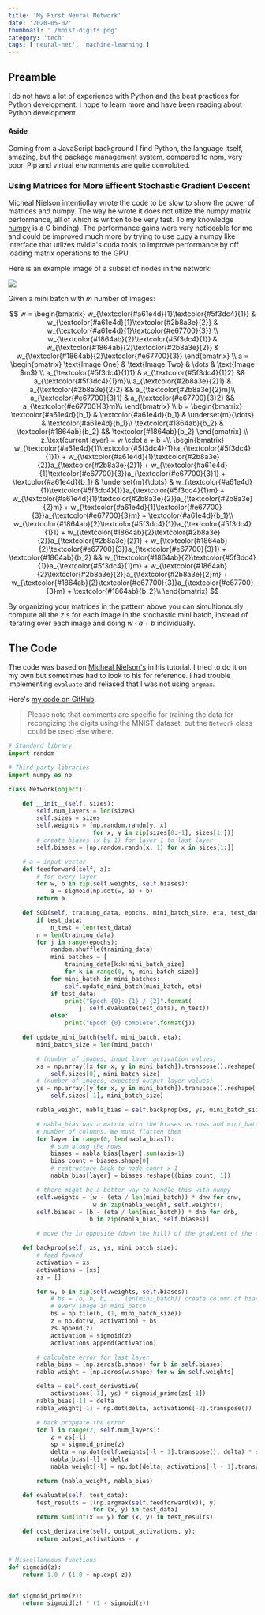 ```yaml
---
title: 'My First Neural Network'
date: '2020-05-02'
thumbnail: './mnist-digits.png'
category: 'tech'
tags: ['neural-net', 'machine-learning']
---
```



## Preamble

I do not have a lot of experience with Python and the best practices for Python development. I hope
to learn more and have been reading about Python development.

#### Aside

Coming from a JavaScript background I find Python, the language itself, amazing, but the package
management system, compared to npm, very poor. Pip and virtual environments are quite convoluted.

### Using Matrices for More Efficent Stochastic Gradient Descent

Micheal Nielson intentiollay wrote the code to be slow to show the power of matrices and numpy. The
way he wrote it does not utlize the numpy matrix performance, all of which is written to be very
fast. To my knowledge [numpy](https://en.wikipedia.org/wiki/NumPy) is a C binding). The performance
gains were very noticeable for me and could be improved much more by trying to use
[cupy](https://github.com/cupy/cupy) a numpy like interface that utlizes nvidia's cuda tools to
improve performance by off loading matrix operations to the GPU.

Here is an example image of a subset of nodes in the network:

<Flex>
  <Image mx="auto" src={exampleNetwork} height={250} sx={{ flexGrow: 1, maxWidth: '200px' }} />
</Flex>

Given a mini batch with $m$ number of images:

$$
w =
\begin{bmatrix}
    w_{\textcolor{#a61e4d}{1}\textcolor{#5f3dc4}{1}} & w_{\textcolor{#a61e4d}{1}\textcolor{#2b8a3e}{2}} & w_{\textcolor{#a61e4d}{1}\textcolor{#e67700}{3}} \\
    w_{\textcolor{#1864ab}{2}\textcolor{#5f3dc4}{1}} & w_{\textcolor{#1864ab}{2}\textcolor{#2b8a3e}{2}} & w_{\textcolor{#1864ab}{2}\textcolor{#e67700}{3}}
\end{bmatrix}
\\
a =
\begin{bmatrix}
    \text{Image One} & \text{Image Two} & \dots & \text{Image
    $m$} \\
    a_{\textcolor{#5f3dc4}{1}1} & a_{\textcolor{#5f3dc4}{1}2} && a_{\textcolor{#5f3dc4}{1}m}\\
    a_{\textcolor{#2b8a3e}{2}1} & a_{\textcolor{#2b8a3e}{2}2} && a_{\textcolor{#2b8a3e}{2}m}\\
    a_{\textcolor{#e67700}{3}1} & a_{\textcolor{#e67700}{3}2} && a_{\textcolor{#e67700}{3}m}\\
\end{bmatrix}
\\
b =
\begin{bmatrix}
    \textcolor{#a61e4d}{b_1} & \textcolor{#a61e4d}{b_1} & \underset{m}{\dots} &
    \textcolor{#a61e4d}{b_1}\\
    \textcolor{#1864ab}{b_2} & \textcolor{#1864ab}{b_2} && \textcolor{#1864ab}{b_2}
\end{bmatrix}
\\
z_\text{current layer} = w \cdot a + b =\\
\begin{bmatrix}
    w_{\textcolor{#a61e4d}{1}\textcolor{#5f3dc4}{1}}a_{\textcolor{#5f3dc4}{1}1} +
    w_{\textcolor{#a61e4d}{1}\textcolor{#2b8a3e}{2}}a_{\textcolor{#2b8a3e}{2}1} +
    w_{\textcolor{#a61e4d}{1}\textcolor{#e67700}{3}}a_{\textcolor{#e67700}{3}1} +
    \textcolor{#a61e4d}{b_1} & \underset{m}{\dots} &
    w_{\textcolor{#a61e4d}{1}\textcolor{#5f3dc4}{1}}a_{\textcolor{#5f3dc4}{1}m} +
    w_{\textcolor{#a61e4d}{1}\textcolor{#2b8a3e}{2}}a_{\textcolor{#2b8a3e}{2}m} +
    w_{\textcolor{#a61e4d}{1}\textcolor{#e67700}{3}}a_{\textcolor{#e67700}{3}m} +
    \textcolor{#a61e4d}{b_1}\\
    w_{\textcolor{#1864ab}{2}\textcolor{#5f3dc4}{1}}a_{\textcolor{#5f3dc4}{1}1} +
    w_{\textcolor{#1864ab}{2}\textcolor{#2b8a3e}{2}}a_{\textcolor{#2b8a3e}{2}1} +
    w_{\textcolor{#1864ab}{2}\textcolor{#e67700}{3}}a_{\textcolor{#e67700}{3}1} +
    \textcolor{#1864ab}{b_2} &&
    w_{\textcolor{#1864ab}{2}\textcolor{#5f3dc4}{1}}a_{\textcolor{#5f3dc4}{1}m} +
    w_{\textcolor{#1864ab}{2}\textcolor{#2b8a3e}{2}}a_{\textcolor{#2b8a3e}{2}m} +
    w_{\textcolor{#1864ab}{2}\textcolor{#e67700}{3}}a_{\textcolor{#e67700}{3}m} +
    \textcolor{#1864ab}{b_2}\\
\end{bmatrix}
$$

By organizing your matrices in the pattern above you can simultionously compute all the $z$'s for
each image in the stochastic mini batch, instead of iterating over each image and doing
$w \cdot a + b$ individually.

## The Code

The code was based on
[Micheal Nielson's](https://github.com/mnielsen/neural-networks-and-deep-learning) in his tutorial.
I tried to do it on my own but sometimes had to look to his for reference. I had trouble
implementing `evaluate` and reliased that I was not using `argmax`.

Here's [my code on GitHub](https://github.com/kpfromer/neural-network).

> Please note that comments are specific for training the data for recongizing the digits using the
> MNIST dataset, but the `Network` class could be used else where.

```python
# Standard library
import random

# Third-party libraries
import numpy as np

class Network(object):

    def __init__(self, sizes):
        self.num_layers = len(sizes)
        self.sizes = sizes
        self.weights = [np.random.randn(y, x)
                        for x, y in zip(sizes[0:-1], sizes[1:])]
        # create biases (x by 1) for layer 1 to last layer
        self.biases = [np.random.randn(x, 1) for x in sizes[1:]]

    # a = input vector
    def feedforward(self, a):
        # for every layer
        for w, b in zip(self.weights, self.biases):
            a = sigmoid(np.dot(w, a) + b)
        return a

    def SGD(self, training_data, epochs, mini_batch_size, eta, test_data=None):
        if test_data:
            n_test = len(test_data)
        n = len(training_data)
        for j in range(epochs):
            random.shuffle(training_data)
            mini_batches = [
                training_data[k:k+mini_batch_size]
                for k in range(0, n, mini_batch_size)]
            for mini_batch in mini_batches:
                self.update_mini_batch(mini_batch, eta)
            if test_data:
                print("Epoch {0}: {1} / {2}".format(
                    j, self.evaluate(test_data), n_test))
            else:
                print("Epoch {0} complete".format(j))

    def update_mini_batch(self, mini_batch, eta):
        mini_batch_size = len(mini_batch)

        # (number of images, input layer activation values)
        xs = np.array([x for x, y in mini_batch]).transpose().reshape(
            self.sizes[0], mini_batch_size)
        # (number of images, expected output layer values)
        ys = np.array([y for x, y in mini_batch]).transpose().reshape(
            self.sizes[-1], mini_batch_size)

        nabla_weight, nabla_bias = self.backprop(xs, ys, mini_batch_size)

        # nabla_bias was a matrix with the biases as rows and mini_batch_size
        # number of columns. We must flatten them
        for layer in range(0, len(nabla_bias)):
            # sum along the rows
            biases = nabla_bias[layer].sum(axis=1)
            bias_count = biases.shape[0]
            # restructure back to node count x 1
            nabla_bias[layer] = biases.reshape((bias_count, 1))

        # there might be a better way to handle this with numpy
        self.weights = [w - (eta / len(mini_batch)) * dnw for dnw,
                        w in zip(nabla_weight, self.weights)]
        self.biases = [b - (eta / len(mini_batch)) * dnb for dnb,
                       b in zip(nabla_bias, self.biases)]

        # move the in opposite (down the hill) of the gradient of the cost

    def backprop(self, xs, ys, mini_batch_size):
        # feed foward
        activation = xs
        activations = [xs]
        zs = []

        for w, b in zip(self.weights, self.biases):
            # bs = [b, b, b, ... len(mini_batch)] create column of biases for
            # every image in mini_batch
            bs = np.tile(b, (1, mini_batch_size))
            z = np.dot(w, activation) + bs
            zs.append(z)
            activation = sigmoid(z)
            activations.append(activation)

        # calculate error for last layer
        nabla_bias = [np.zeros(b.shape) for b in self.biases]
        nabla_weight = [np.zeros(w.shape) for w in self.weights]

        delta = self.cost_derivative(
            activations[-1], ys) * sigmoid_prime(zs[-1])
        nabla_bias[-1] = delta
        nabla_weight[-1] = np.dot(delta, activations[-2].transpose())

        # back propgate the error
        for l in range(2, self.num_layers):
            z = zs[-l]
            sp = sigmoid_prime(z)
            delta = np.dot(self.weights[-l + 1].transpose(), delta) * sp
            nabla_bias[-l] = delta
            nabla_weight[-l] = np.dot(delta, activations[-l - 1].transpose())

        return (nabla_weight, nabla_bias)

    def evaluate(self, test_data):
        test_results = [(np.argmax(self.feedforward(x)), y)
                        for (x, y) in test_data]
        return sum(int(x == y) for (x, y) in test_results)

    def cost_derivative(self, output_activations, y):
        return output_activations - y


# Miscellaneous functions
def sigmoid(z):
    return 1.0 / (1.0 + np.exp(-z))


def sigmoid_prime(z):
    return sigmoid(z) * (1 - sigmoid(z))
```
